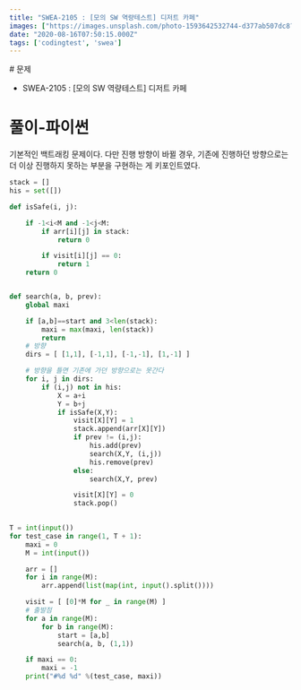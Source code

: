 ```yaml
---
title: "SWEA-2105 : [모의 SW 역량테스트] 디저트 카페"
images: ["https://images.unsplash.com/photo-1593642532744-d377ab507dc8?ixlib=rb-1.2.1&q=80&fm=jpg&crop=entropy&cs=tinysrgb&w=2000&fit=max&ixid=eyJhcHBfaWQiOjExNzczfQ"]
date: "2020-08-16T07:50:15.000Z"
tags: ['codingtest', 'swea']
---
```


<TOCInline toc={props.toc} asDisclosure />
# 문제

-   SWEA-2105 : \[모의 SW 역량테스트\] 디저트 카페

# 풀이-파이썬

기본적인 백트래킹 문제이다. 다만 진행 방향이 바뀔 경우, 기존에 진행하던 방향으로는 더 이상 진행하지 못하는 부분을 구현하는 게 키포인트였다.

```python
stack = []
his = set([])

def isSafe(i, j):

    if -1<i<M and -1<j<M:
        if arr[i][j] in stack:
            return 0

        if visit[i][j] == 0:
            return 1
    return 0


def search(a, b, prev):
    global maxi

    if [a,b]==start and 3<len(stack):
        maxi = max(maxi, len(stack))
        return
    # 방향
    dirs = [ [1,1], [-1,1], [-1,-1], [1,-1] ]

    # 방향을 틀면 기존에 가던 방향으로는 못간다
    for i, j in dirs:
        if (i,j) not in his:
            X = a+i
            Y = b+j
            if isSafe(X,Y):
                visit[X][Y] = 1
                stack.append(arr[X][Y])
                if prev != (i,j):
                    his.add(prev)
                    search(X,Y, (i,j))
                    his.remove(prev)
                else:
                    search(X,Y, prev)

                visit[X][Y] = 0
                stack.pop()
        

T = int(input())
for test_case in range(1, T + 1):
    maxi = 0
    M = int(input())

    arr = []
    for i in range(M):
        arr.append(list(map(int, input().split())))

    visit = [ [0]*M for _ in range(M) ]
    # 출발점
    for a in range(M):
        for b in range(M):
            start = [a,b]
            search(a, b, (1,1))

    if maxi == 0:
        maxi = -1
    print("#%d %d" %(test_case, maxi)) 
```
